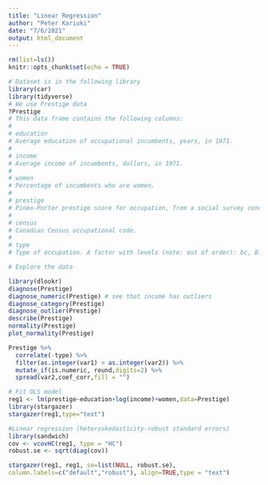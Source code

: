 ```yaml
---
title: "Linear Regression"
author: "Peter Kariuki"
date: "7/6/2021"
output: html_document
---
```


```r
rm(list=ls())
knitr::opts_chunk$set(echo = TRUE)
```

```r
# Dataset is in the following library
library(car)
library(tidyverse)
# We use Prestige data
?Prestige
# This data frame contains the following columns:
# 
# education
# Average education of occupational incumbents, years, in 1971.
# 
# income
# Average income of incumbents, dollars, in 1971.
# 
# women
# Percentage of incumbents who are women.
# 
# prestige
# Pineo-Porter prestige score for occupation, from a social survey conducted in the mid-1960s.
# 
# census
# Canadian Census occupational code.
# 
# type
# Type of occupation. A factor with levels (note: out of order): bc, Blue Collar; prof, Professional, Managerial, and Technical; wc, White Collar.

# Explore the data

library(dlookr)
diagnose(Prestige)
diagnose_numeric(Prestige) # see that income has outliers
diagnose_category(Prestige)
diagnose_outlier(Prestige)
describe(Prestige)
normality(Prestige)
plot_normality(Prestige)

Prestige %>%
  correlate(-type) %>%
  filter(as.integer(var1) > as.integer(var2)) %>% 
  mutate_if(is.numeric, round,digits=2) %>% 
  spread(var2,coef_corr,fill = "")
```

```r
# Fit OLS model
reg1 <- lm(prestige~education+log(income)+women,data=Prestige)
library(stargazer)
stargazer(reg1,type="text")
```

```r
#Linear regression (heteroskedasticity-robust standard errors)
library(sandwich)
cov <- vcovHC(reg1, type = "HC")
robust.se <- sqrt(diag(cov))
```

```r
stargazer(reg1, reg1, se=list(NULL, robust.se),
column.labels=c("default","robust"), align=TRUE,type = "text")
```

